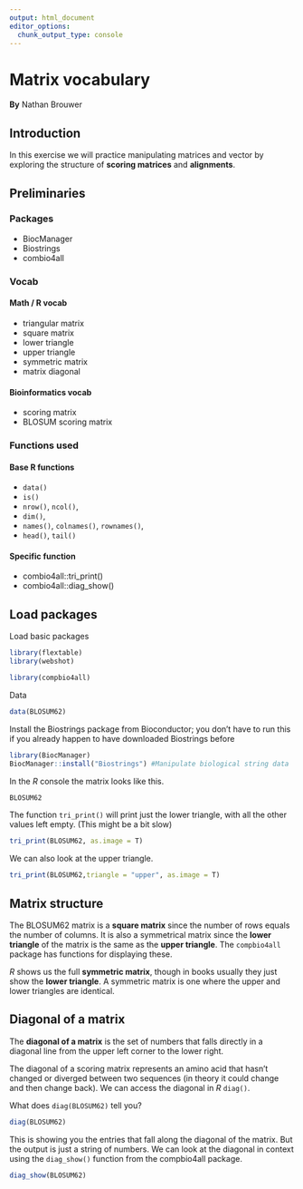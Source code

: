 ```yaml
---
output: html_document
editor_options: 
  chunk_output_type: console
---
```

# Matrix vocabulary

**By** Nathan Brouwer


<!-- Other to do -->
<!-- first work with smaller matrix (DNA? distance matrix?) -->
<!-- transpose -->
<!-- mirror symmetry -->
<!-- remove ambig codes while working with it -->


## Introduction 

In this exercise we will practice manipulating matrices and vector by exploring the structure of **scoring matrices** and **alignments**.

## Preliminaries


### Packages 

* BiocManager
* Biostrings
* combio4all

### Vocab

#### Math / R vocab

* triangular matrix
* square matrix
* lower triangle
* upper triangle
* symmetric matrix
* matrix diagonal


#### Bioinformatics vocab 
* scoring matrix
* BLOSUM scoring matrix



### Functions used

#### Base R functions
* `data()`
* `is()`
* `nrow()`, `ncol()`, 
* `dim()`,
* `names()`, `colnames()`, `rownames()`, 
* `head()`,  `tail()`

#### Specific function

* combio4all::tri_print()
* combio4all::diag_show()


## Load packages

Load basic packages
```r
library(flextable)
library(webshot)

library(compbio4all)
```

Data
```r
data(BLOSUM62)
```

Install the Biostrings package from Bioconductor; you don't have to run this if you already happen to have downloaded Biostrings before
```r
library(BiocManager)
BiocManager::install("Biostrings") #Manipulate biological string data
```



In the *R* console the matrix looks like this. 

```r
BLOSUM62
```



The function `tri_print()` will print just the lower triangle, with all the other values left empty. (This might be a bit slow)
```r
tri_print(BLOSUM62, as.image = T)
```


We can also look at the upper triangle.
```r
tri_print(BLOSUM62,triangle = "upper", as.image = T)
```


## Matrix structure

The BLOSUM62 matrix is a **square matrix** since the number of rows equals the number of columns.  It is also a symmetrical matrix since the **lower triangle** of the matrix is the same as the **upper triangle**.  The `compbio4all` package has functions for displaying these.  

*R* shows us the full **symmetric matrix**, though in books usually they just show the **lower triangle**.  A symmetric matrix is one where the upper and lower triangles are identical.


## Diagonal of a matrix

The **diagonal of a matrix** is the set of numbers that falls directly in a diagonal line from the upper left corner to the lower right.

The diagonal of a scoring matrix represents an amino acid that hasn't changed or diverged between two sequences (in theory it could change and then change back).  We can access the diagonal in *R* `diag()`.

What does `diag(BLOSUM62)` tell you?


```r
diag(BLOSUM62)
```

This is showing you the entries that fall along the diagonal of the matrix.  But the output is just a string of numbers. We can look at the diagonal in context using the `diag_show()` function from the compbio4all package.

```r
diag_show(BLOSUM62)
```


